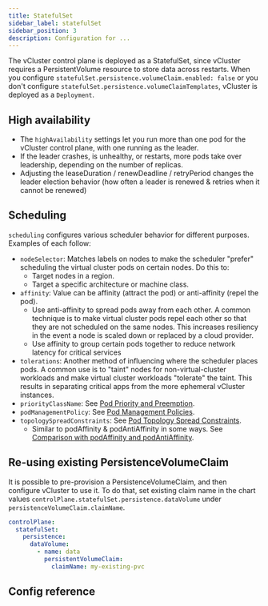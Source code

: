 ```yaml
---
title: StatefulSet
sidebar_label: statefulSet
sidebar_position: 3
description: Configuration for ...
---
```



The vCluster control plane is deployed as a StatefulSet, since vCluster requires a PersistentVolume resource to store data across restarts. When you configure `statefulSet.persistence.volumeClaim.enabled: false` or you don't configure `statefulSet.persistence.volumeClaimTemplates`,  vCluster is deployed as a `Deployment`.

## High availability

- The `highAvailability` settings let you run more than one pod for the vCluster control plane, with one running as the leader.
- If the leader crashes, is unhealthy, or restarts, more pods take over leadership, depending on the number of replicas.
- Adjusting the leaseDuration / renewDeadline / retryPeriod changes the leader election behavior (how often a leader is renewed & retries when it cannot be renewed)

## Scheduling

`scheduling` configures various scheduler behavior for different purposes. Examples of each follow:
- `nodeSelector`: Matches labels on nodes to make the scheduler "prefer" scheduling the virtual cluster pods on certain nodes. Do this to:
  - Target nodes in a region.
  - Target a specific architecture or machine class.
- `affinity`: Value can be affinity (attract the pod) or anti-affinity (repel the pod).
  - Use anti-affinity to spread pods away from each other. A common technique is to make virtual cluster pods repel each other so that they are not scheduled on the same nodes. This increases resiliency in the event a node is scaled down or replaced by a cloud provider.
  - Use affinity to group certain pods together to reduce network latency for critical services
- `tolerations`: Another method of influencing where the scheduler places pods. A common use is to "taint" nodes for non-virtual-cluster workloads and make virtual cluster workloads "tolerate" the taint. This results in separating critical apps from the more ephemeral vCluster instances.
- `priorityClassName`: See [Pod Priority and Preemption](https://kubernetes.io/docs/concepts/scheduling-eviction/pod-priority-preemption/).
- `podManagementPolicy`: See [Pod Management Policies](https://kubernetes.io/docs/concepts/workloads/controllers/statefulset/#pod-management-policies).
- `topologySpreadConstraints`: See [Pod Topology Spread Constraints](https://kubernetes.io/docs/concepts/scheduling-eviction/topology-spread-constraints/).
  - Similar to podAffinity & podAntiAffinity in some ways. See [Comparison with podAffinity and podAntiAffinity](https://kubernetes.io/docs/concepts/scheduling-eviction/topology-spread-constraints/#comparison-with-podaffinity-podantiaffinity).

## Re-using existing PersistenceVolumeClaim
It is possible to pre-provision a PersistenceVolumeClaim, and then configure vCluster to use it.
To do that, set existing claim name in the chart values `controlPlane.statefulSet.persistence.dataVolume` under `persistenceVolumeClaim.claimName`.

```yaml
controlPlane:
  statefulSet:
    persistence:
      dataVolume:
        - name: data
          persistentVolumeClaim:
            claimName: my-existing-pvc
```

## Config reference

<ControlPlaneStatefulSet/>
